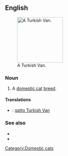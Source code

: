 ==English==
[[File:Turkish Van Example2.jpg|thumb|right|150px|A Turkish Van.]]
===Noun===
{{en-noun|sg=[[Turkish]] [[van|Van]]}}

# A [[domestic cat]] [[breed]].

====Translations====
{{checktrans-top}}
*{{ttbc|Italian}}: [[gatto Turkish Van]]
{{trans-bottom}}

===See also===
*{{pedia|Turkish Van}}
*{{commonslite|Category:Turkish Van}}

[[Category:Domestic cats]]